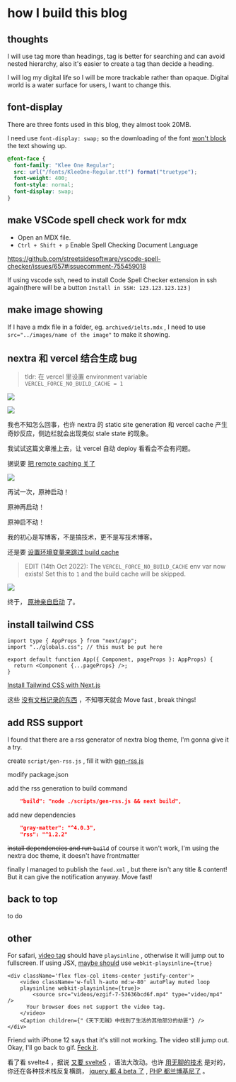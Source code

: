 # how I build this blog

## thoughts

I will use tag more than headings, tag is better for searching and can avoid nested hierarchy, also it's easier to create a tag than decide a heading.

I will log my digital life so I will be more trackable rather than opaque. Digital world is a water surface for users, I want to change this.

## font-display

There are three fonts used in this blog, they almost took 20MB. 

I need use `font-display: swap;` so the downloading of the font [won't block](https://developer.mozilla.org/en-US/docs/Web/CSS/@font-face/font-display) the text showing up.

```css
@font-face {
  font-family: "Klee One Regular";
  src: url("/fonts/KleeOne-Regular.ttf") format("truetype");
  font-weight: 400;
  font-style: normal;
  font-display: swap;
}
```

## make VSCode spell check work for mdx

- Open an MDX file.
- `Ctrl + Shift + p` Enable Spell Checking Document Language

https://github.com/streetsidesoftware/vscode-spell-checker/issues/657#issuecomment-755459018

If using vscode ssh, need to install Code Spell Checker extension in ssh again(there will be a button `Install in SSH: 123.123.123.123` )


## make image showing

If I have a mdx file in a folder, eg. `archived/ielts.mdx` , I need to use `src="../images/name of the image"` to make it showing.

## nextra 和 vercel 结合生成 bug

> tldr: 在 vercel 里设置 environment variable `VERCEL_FORCE_NO_BUILD_CACHE = 1`

![](../public/images/2024-02-17-23-22-58.png)

![](../public/images/2024-02-17-23-23-28.png)

我也不知怎么回事，也许 nextra 的 static site generation 和 vercel cache 产生奇妙反应，侧边栏就会出现类似 stale state 的现象。

我试试这篇文章推上去，让 vercel 自动 deploy 看看会不会有问题。

据说要 [把 remote caching 关了](https://github.com/vercel/vercel/discussions/8057#discussioncomment-4585346)

![](../public/images/2024-02-17-22-38-57.png)

再试一次，原神启动！

原神再启动！

原神启不动！

我的初心是写博客，不是搞技术，更不是写技术博客。

还是要 [设置环境变量来跳过 build cache](https://github.com/vercel/vercel/discussions/8057#discussioncomment-3057196)

> EDIT (14th Oct 2022): The `VERCEL_FORCE_NO_BUILD_CACHE` env var now exists! Set this to `1` and the build cache will be skipped.

![](../public/images/2024-02-17-23-21-54.png)

终于， [原神亲自启动](./genshin.mdx) 了。


<RichImage effect='hoverClear' src='/images/2024-02-17-23-34-44.png' />

## install tailwind CSS

```tsx filename="_app.tsx"
import type { AppProps } from "next/app";
import "../globals.css"; // this must be put here

export default function App({ Component, pageProps }: AppProps) {
  return <Component {...pageProps} />;
}
```

[Install Tailwind CSS with Next.js](https://tailwindcss.com/docs/guides/nextjs)

这些 [没有文档记录的东西](https://github.com/shuding/nextra/issues/2573) ，不知哪天就会 Move fast , break things! 


## add RSS support

I found that there are a rss generator of nextra blog theme, I'm gonna give it a try.

create `script/gen-rss.js` , fill it with [gen-rss.js](https://github.com/vercel/nextjs-portfolio-starter/blob/main/scripts/gen-rss.js)


modify package.json 

add the rss generation to build command

```json
    "build": "node ./scripts/gen-rss.js && next build",
```

add new dependencies

```json
    "gray-matter": "^4.0.3",
    "rss": "^1.2.2"
```

~~install dependencies and run `build`~~ of course it won't work, I'm using the nextra doc theme, it doesn't have frontmatter

finally I managed to publish the `feed.xml` , but there isn't any title & content! But it can give the notification anyway. Move fast!

## back to top

to do

## other

For safari, [video tag](https://developer.mozilla.org/en-US/docs/Web/HTML/Element/video) should have `playsinline` , otherwise it will jump out to fullscreen. If using JSX, [maybe should](https://stackoverflow.com/a/68219309/6236633) use `webkit-playsinline={true}`

```tsx
<div className='flex flex-col items-center justify-center'>
    <video className='w-full h-auto md:w-80' autoPlay muted loop
    playsinline webkit-playsinline={true}>
        <source src="videos/ezgif-7-53636bcd6f.mp4" type="video/mp4" />
      Your browser does not support the video tag.
    </video>
    <Caption children={"《天下无贼》中找到了生活的其他部分的劫匪"} />
</div>
```

Friend with iPhone 12 says that it's still not working. The video still jump out. Okay, I'll go back to gif. [Feck it](https://www.quora.com/What-are-words-that-can-replace-the-f-word).

看了看 svelte4 ，据说 [又要 svelte5](https://svelte.dev/blog/runes) ，语法大改动。也许 [用无聊的技术](https://boringtechnology.club/) 是对的，你还在各种技术栈反复横跳， [jquery 都 4 beta 了](https://blog.jquery.com/2024/02/06/jquery-4-0-0-beta/) , [PHP 都兰博基尼了](https://x.com/taylorotwell/status/1647010323147177985?s=20) 。

